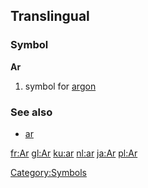 ==Translingual==
===Symbol===
'''Ar'''
# {{chemistry}} symbol for [[argon]]
===See also===
*[[ar]]
[[Category:Symbols]]

[[fr:Ar]]
[[gl:Ar]]
[[ku:ar]]
[[nl:ar]]
[[ja:Ar]]
[[pl:Ar]]
